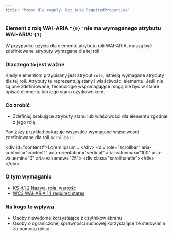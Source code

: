 ```yaml
---
title: "Pomoc dla reguły: Rpt_Aria_RequiredProperties"
---
```


<div className="toolHelp">
<Row>
<Column colLg={16} colMd={8} colSm={4} className="toolHead">

### Element z rolą WAI-ARIA  `"{0}"` nie ma wymaganego atrybutu WAI-ARIA: `{1}`

<div id="locLevel"></div>

W przypadku użycia dla elementu atrybutu roli WAI-ARIA, muszą być zdefiniowane atrybuty wymagane dla tej roli

</Column>
</Row>
<Row>
<Column colLg={11} colMd={5} colSm={4} className="toolMain">

### Dlaczego to jest ważne

Kiedy elementom przypisany jest atrybut `role`, istnieją wymagane atrybuty dla tej roli. Atrybuty te reprezentują stany i właściwości elementu. Jeśli nie są one zdefiniowane, technologie wspomagające mogą nie być w stanie opisać elementu lub jego stanu użytkownikom.

<div id="locSnippet"></div>

### Co zrobić

* Zdefiniuj brakujące atrybuty stanu lub właściwości dla elementu zgodnie z jego rolą.

Poniższy przykład pokazuje wszystkie wymagane właściwości zdefiniowane dla roli `scrollbar`:

<CodeSnippet type="multi" light={true}> &lt;div id="content1"&gt;Lorem ipsum ...&lt;/div&gt;
   &lt;div
      role="scrollbar"
      aria-controls="content1"
      aria-orientation="vertical"
      aria-valuemax="100"
      aria-valuemin="0"
      aria-valuenow="25"&gt;
       &lt;div class="scrollhandle"&gt;&lt;/div&gt;
   &lt;/div&gt;</CodeSnippet>

</Column>
<Column colLg={5} colMd={3} colSm={4} className="toolLeft">

### O tym wymaganiu

* [KS 4.1.2 Nazwa, rola, wartość](https://wcag.lepszyweb.pl/#name-role-value)
* [WC3 WAI-ARIA 1.1 required states](https://www.w3.org/TR/wai-aria-1.2/#requiredState)

### Na kogo to wpływa

* Osoby niewidome korzystające z czytników ekranu
* Osoby o ograniczonej sprawności ruchowej korzystające ze sterowania za pomocą głosu

</Column>
</Row>
</div>

